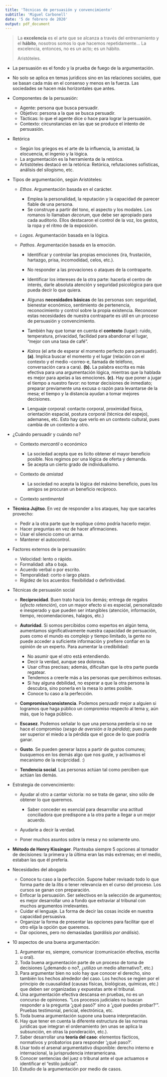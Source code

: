 ```yaml
---
title: 'Técnicas de persuasión y convencimiento'
subtitle: 'Miguel Carbonell'
date: '5 de febrero de 2020'
output: pdf_document
---
```


> La **excelencia** es el arte que se alcanza a través del entrenamiento y el
**hábito**, nosotros somos lo que hacemos repetidamente... La excelencia,
entonces, no es un acto; es un hábito.
>
> Aristóteles.

+ La persuasión es el fondo y la prueba de fuego de la argumentación.
+ No solo se aplica en temas jurídicos sino en las relaciones sociales, que se
    basan cada más en el consenso y menos en la fuerza. Las sociedades se
    hacen más horizontales que antes.
+ Componentes de la persuasión:
    - Agente: persona que busca persuadir.
    - Objetivo: persona a la que se busca persuadir.
    - Tácticas: lo que el agente dice o hace para lograr la persuasión.
    - Contexto: circunstancias en las que se produce el intento de persuasión.
+ Retórica
    - Según los griegos es el arte de la influencia, la amistad, la elocuencia,
        el ingenio y la lógica.
    - La argumentación es la herramienta de la retórica.
    - Artistóteles destacó en la retórica: Retórica, refutaciones sofísticas,
        análisis del silogismo, etc.
+ Tipos de argumentación, según Aristóteles:
    - *Ethos*. Argumentación basada en el carácter.

        * Emplea la personalidad, la reputación y la capacidad de parecer fiable
            de una persona.
        * Se construye a partir del tono, el aspecto y los modales. Los romanos
            lo llamaban *decorum*, que debe ser apropiado para cada auditorio.
            Ellos destacaron el control de la voz, los gestos, la ropa y el
            ritmo de la exposición.

    - *Logos*. Argumentación basada en la lógica.
    - *Pathos*. Argumentación basada en la emoción.

        * Identificar y controlar las propias emociones (ira, frustación,
            hartazgo, prisa, incomodidad, celos, etc.).
        * No responder a las provaciones o ataques de la contraparte.
        * Identificar los intereses de la otra parte: hacerla el centro de
            interés, darle absoluta atención y seguridad psicológica para que
            pueda decir lo que quiera.
        * Algunas **necesidades básicas** de las personas son: seguridad,
            bienestar económico, sentimiento de pertenencia, reconocimiento y
            control sobre la propia existencia. Reconocer estas necesidades de
            nuestra contraparte es útil en un proceso de persuasión y
            convencimiento.
        * También hay que tomar en cuenta el **contexto** (lugar): ruido,
            temperatura, privacidad, facilidad para abandonar el lugar,
            "mejor con una tasa de café".
        * *Kairos* (el arte de esperar el momento perfecto para
            persuadir). **(a)**. Implica buscar el momento y el lugar (relación
            con el contexto y el medio --correo-e, llamada de teléfono,
            conversación cara a cara). **(b).** La palabra escrita es más
            efectiva para una argumentación lógica, mientras que la hablada es
            mejor para apelas a las emociones. **(c).** Hay que poner a jugar
            el tiempo a nuestro favor: no tomar decisiones de inmediato;
            preparar previamente una excusa o razón para levantarse de la mesa;
            el tiempo y la distancia ayudan a tomar mejores decisiones.

        * Lenguaje corporal: contacto corporal, proximidad física, orientación
            espacial, postura corporal (técnica del espejo), ademanes, etc.
            Esto hay que verlo en un contexto cultural, pues cambia de un
            contexto a otro.

+ ¿Cuándo persuadir y cuándo no?
    - Contexto *mercantil* o económico

        * La sociedad acepta que es lícito obtener el mayor beneficio posible.
            Nos regimos por una lógica de oferta y demanda.
        * Se acepta un cierto grado de individualismo.

    - Contexto de *amistad*

        * La sociedad no acepta la lógica del máximo beneficio, pues los amigos
            se procuran un beneficio recíproco.

    - Contexto *sentimental*

+ **Técnica Jujitso**. En vez de responder a los ataques, hay que sacarles
    provecho:
    - Pedir a la otra parte que le explique cómo podría hacerlo mejor.
    - Hacer preguntas en vez de hacer afirmaciones.
    - Usar el silencio como un arma.
    - Mantener el autocontrol.

+ Factores externos de la persuasión:
    - Velocidad: lento o rápido.
    - Formalidad: alta o baja.
    - Acuerdo verbal o por escrito.
    - Temporalidad: corto o largo plazo.
    - Rigidez de los acuerdos: flexibilidad o definitividad.

+ Técnicas de persuasión social
    - **Reciprocidad**. Buen trato hacia los demás; entrega de regalos (*efecto
        retención*), con un mayor efecto si es especial, personalizado e
        inesperado y que pueden ser intangibles (atención, información, tiempo,
        recomendaciones, halagos, etc.)
    - **Autoridad**. Si somos percibidos como expertos en algún tema,
        aumentamos significativamente nuestra capacidad de persuación, pues
        como el mundo es complejo y tiempo limitado, la gente no puede acceder
        a suficiente información y prefiere confiar en la opinión de un experto.
        Para aumentar la credibilidad:

        * No asumir que el otro está entendiendo.
        * Decir la verdad, aunque sea dolorosa.
        * Usar cifras precisas; además, dificultan que la otra parte pueda
            regatear.
        * Tendemos a creerle más a las personas que percibimos exitosas.
        * Si hay alguna debilidad, no esperar a que la otra persona la descubra,
            sino ponerla en la mesa lo antes posible.
        * Conoce tu caso a la perfección.

    - **Compromiso/consistencia**. Podemos persuadir mejor a alguien si
        logramos que haga público un compromiso respecto al tema y, aún más,
        que lo haga público.
    - **Escasez**. Podemos señalar lo que una persona perdería si no se hace el
        compromiso (*sesgo de aversión a la pérdida*); pues puede ser superior
        el miedo a la pérdida que el goce de lo que podría ganar.
    - **Gusto**. Se  pueden generar lazos a partir de gustos comunes; busquemos
        en los demás algo que nos guste, y activamos el mecanismo de la
        reciprcidad. :)
    - **Tendencia social**. Las personas actúan tal como perciben que actúan
        las demás.

+ Estrategia de convencimiento:
    - Ayudar al otro a cantar victoria: no se trata de ganar, sino sólo de
        obtener lo que queremos.

        * Saber conceder es esencial para desarrollar una actitud conciliadora
            que predispone a la otra parte a llegar a un mejor acuerdo.

    - Ayudarle a decir la verdad.
    - Poner muchos asuntos sobre la mesa y no solamente uno.

+ **Método de Henry Kissinger**. Planteaba siempre 5 opciones al tomador de
    decisiones: la primera y la última eran las más extremas; en el medio,
    estaban las que él prefería.

+ Necesidades del abogado
    - Conoce tu caso a la perfección. Supone haber revisado todo lo que forma
        parte de la *litis* o tener relevancia en el curso del proceso. Los
        cursos se ganan con preparación.
    - Enfocar la persuasión. Ser selectivos en la selección de argumentos; es
        mejor desarrollar uno a fondo que extraviar al tribunal con muchos
        argumentos irrelevantes.
    - Cuidar el lenguaje. La forma de decir las cosas incide en nuestra
        capacidad persuasiva.
    - Organizar la forma de presentar las opciones para facilitar que el otro
        elija la opción que queremos.
    - Dar opciones, pero no demasiadas (*parálisis por análisis*).

+ 10 aspectos de una buena argumentación:
    1. Argumentar es, siempre, comunicar (comunicación efectiva, escrita u oral).
    2. Toda buena argumentación parte de un proceso de toma de decisiones
        (¿demando o no?, ¿utilizo un medio alternativo?, etc.)
    3. Para argumentar bien no solo hay que conocer el derecho, sino también los
        hechos alrededor del caso. Los hechos se regien por el principio de
        cuausalidad (causas físicas, biológicas, químicas, etc.) que deben ser
        organizadas y expuestas ante el tribunal.
    4. Una argumentación efectiva descansa en pruebas, no es un concurso de
        opiniones. "Los procesos judiciales no buscan responder a la pregunta
        '¿qué pasó?' sino a '¿qué puedes probar?'". Pruebas testimonial,
        pericial, electrónica, etc.
    5. Toda buena argumentación supone una buena interpretación.
    6. Hay que tener en cuenta la diferente estructura de las normas jurídicas
        que integran el ordenamiento (en unas se aplica la subsunción, en otras
        la ponderación, etc.).
    7. Saber desarrollar una **teoría del caso**: elementos fácticos, normativos
        y probatorios para responder '¿qué paso?'.
    8. Usar todo el arsenal argumentativo disponible: derecho interno e
        internacional, la jurisprudencia interamericana.
    9. Conocer sentencias del juez o tribunal ante el que actuamos e identificar
        el "estilo judicial".
    10. Estudio de la argumentación por medio de casos.
